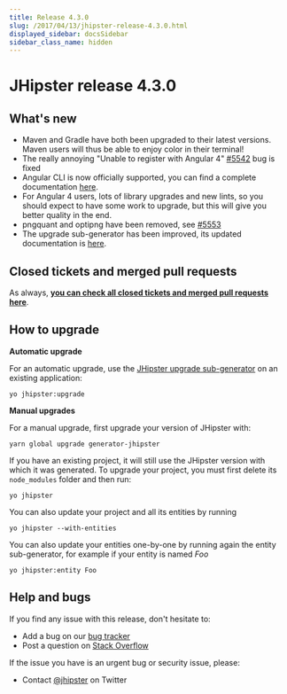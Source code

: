 ```yaml
---
title: Release 4.3.0
slug: /2017/04/13/jhipster-release-4.3.0.html
displayed_sidebar: docsSidebar
sidebar_class_name: hidden
---
```


JHipster release 4.3.0
==================

What's new
----------

- Maven and Gradle have both been upgraded to their latest versions. Maven users will thus be able to enjoy color in their terminal!
- The really annoying "Unable to register with Angular 4" [#5542](https://github.com/jhipster/generator-jhipster/issues/5542) bug is fixed
- Angular CLI is now officially supported, you can find a complete documentation [here](/using-angular/).
- For Angular 4 users, lots of library upgrades and new lints, so you should expect to have some work to upgrade, but this will give you better quality in the end.
- pngquant and optipng have been removed, see [#5553](https://github.com/jhipster/generator-jhipster/issues/5553)
- The upgrade sub-generator has been improved, its updated documentation is [here](/upgrading-an-application/).

Closed tickets and merged pull requests
------------
As always, __[you can check all closed tickets and merged pull requests here](https://github.com/jhipster/generator-jhipster/issues?q=milestone%3A4.3.0+is%3Aclosed)__.

How to upgrade
------------

**Automatic upgrade**

For an automatic upgrade, use the [JHipster upgrade sub-generator](/upgrading-an-application/) on an existing application:

```
yo jhipster:upgrade
```

**Manual upgrades**

For a manual upgrade, first upgrade your version of JHipster with:

```
yarn global upgrade generator-jhipster
```

If you have an existing project, it will still use the JHipster version with which it was generated.
To upgrade your project, you must first delete its `node_modules` folder and then run:

```
yo jhipster
```

You can also update your project and all its entities by running

```
yo jhipster --with-entities
```

You can also update your entities one-by-one by running again the entity sub-generator, for example if your entity is named _Foo_

```
yo jhipster:entity Foo
```

Help and bugs
--------------

If you find any issue with this release, don't hesitate to:

- Add a bug on our [bug tracker](https://github.com/jhipster/generator-jhipster/issues?state=open)
- Post a question on [Stack Overflow](http://stackoverflow.com/tags/jhipster/info)

If the issue you have is an urgent bug or security issue, please:

- Contact [@jhipster](https://twitter.com/jhipster) on Twitter
